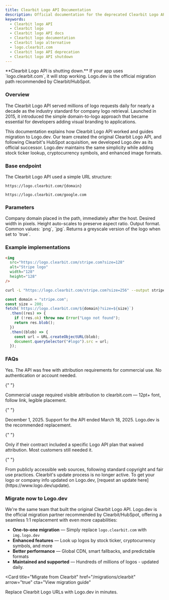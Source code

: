 ```yaml
---
title: Clearbit Logo API Documentation
description: Official documentation for the deprecated Clearbit Logo API, including parameters, examples, and migration guidance.
keywords:
  - Clearbit logo API
  - Clearbit logo
  - Clearbit logo API docs
  - Clearbit logo documentation
  - Clearbit logo alternative
  - logo.clearbit.com
  - Clearbit logo API deprecation
  - Clearbit logo API shutdown
---
```


<Warning>
  **Clearbit Logo API is shutting down.** If your app uses `logo.clearbit.com`,
  it will stop working. Logo.dev is the official migration path recommended by
  Clearbit/HubSpot.
</Warning>

### Overview

The Clearbit Logo API served millions of logo requests daily for nearly a decade as the industry standard for company logo retrieval. Launched in 2015, it introduced the simple domain-to-logo approach that became essential for developers adding visual branding to applications.

This documentation explains how Clearbit Logo API worked and guides migration to Logo.dev. Our team created the original Clearbit Logo API, and following Clearbit's HubSpot acquisition, we developed Logo.dev as its official successor. Logo.dev maintains the same simplicity while adding stock ticker lookup, cryptocurrency symbols, and enhanced image formats.

### Base endpoint

The Clearbit Logo API used a simple URL structure:

```text Base URL Structure
https://logo.clearbit.com/{domain}
```

```text Example Request
https://logo.clearbit.com/google.com
```

### Parameters

<ParamField path="domain" type="string" required>
  Company domain placed in the path, immediately after the host.
</ParamField>

<ParamField path="size" type="number" default="128">
  Desired width in pixels. Height auto-scales to preserve aspect ratio.
</ParamField>

<ParamField path="format" type="string" default="png">
  Output format. Common values: `png`, `jpg`.
</ParamField>

<ParamField path="greyscale" type="boolean" default="false">
  Returns a greyscale version of the logo when set to `true`.
</ParamField>

### Example implementations

<CodeGroup>

```html HTML
<img
  src="https://logo.clearbit.com/stripe.com?size=128"
  alt="Stripe logo"
  width="128"
  height="128"
/>
```

```bash cURL
curl -L "https://logo.clearbit.com/stripe.com?size=256" --output stripe.png
```

```javascript JavaScript (fetch)
const domain = "stripe.com";
const size = 200;
fetch(`https://logo.clearbit.com/${domain}?size=${size}`)
  .then((res) => {
    if (!res.ok) throw new Error("Logo not found");
    return res.blob();
  })
  .then((blob) => {
    const url = URL.createObjectURL(blob);
    document.querySelector("#logo").src = url;
  });
```

</CodeGroup>

### FAQs

<AccordionGroup>
  <Accordion title="Was the Clearbit Logo API free?">
    Yes. The API was free with attribution requirements for commercial use. No authentication or account needed.
  </Accordion>

{" "}

<Accordion title="What were the attribution requirements?">
  Commercial usage required visible attribution to clearbit.com — 12pt+ font,
  follow link, legible placement.
</Accordion>

{" "}

<Accordion title="When did Clearbit shut down the Logo API?">
  December 1, 2025. Support for the API ended March 18, 2025. Logo.dev is the
  recommended replacement.
</Accordion>

{" "}

<Accordion title="Did paid Clearbit customers need attribution?">
  Only if their contract included a specific Logo API plan that waived
  attribution. Most customers still needed it.
</Accordion>

{" "}

<Accordion title="How were logos sourced?">
  From publicly accessible web sources, following standard copyright and fair
  use practices.
</Accordion>

  <Accordion title="Can I still update my company's logo?">
    Clearbit's update process is no longer active. To get your logo or company info updated on Logo.dev, [request an update here](https://www.logo.dev/update).
  </Accordion>
</AccordionGroup>

### Migrate now to Logo.dev

We're the same team that built the original Clearbit Logo API. Logo.dev is the official migration partner recommended by Clearbit/HubSpot, offering a seamless 1:1 replacement with even more capabilities:

- **One-to-one migration** — Simply replace `logo.clearbit.com` with `img.logo.dev`
- **Enhanced features** — Look up logos by stock ticker, cryptocurrency symbols, and more
- **Better performance** — Global CDN, smart fallbacks, and predictable formats
- **Maintained and supported** — Hundreds of millions of logos - updated daily.

<Card
  title="Migrate from Clearbit"
  href="/migrations/clearbit"
  arrow="true"
  cta="View migration guide"
>
  Replace Clearbit Logo URLs with Logo.dev in minutes.
</Card>
